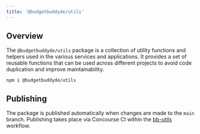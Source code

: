 ```yaml
---
title: '@budgetbuddyde/utils'
---
```


## Overview

The `@budgetbuddyde/utils` package is a collection of utility functions and helpers used in the various services and applications. It provides a set of reusable functions that can be used across different projects to avoid code duplication and improve maintainability.

```package-install
npm i @budgetbuddyde/utils
```

## Publishing

The package is published automatically when changes are made to the `main` branch. Publishing takes place via Concourse CI within the [bb-utils](https://ci.tools.tklein.it/teams/main/pipelines/bb-utils?group=all) workflow.
